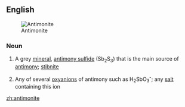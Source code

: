 ==English==
[[Image:Antimonitkristall.jpg|thumb|Antimonite]]

===Noun===
{{en-noun|s|-}}

#{{context|uncountable|mineralogy}} A grey [[mineral]], [[antimony sulfide]] (Sb<sub>2</sub>S<sub>3</sub>) that is the main source of [[antimony]]; [[stibnite]]
#{{context|countable|inorganic chemistry}} Any of several [[oxyanion]]s of antimony such as H<sub>2</sub>SbO<sub>3</sub><sup>-</sup>; any [[salt]] containing this ion

[[zh:antimonite]]